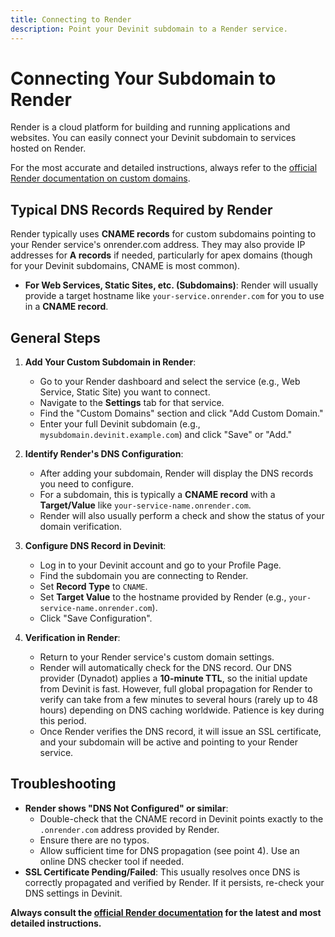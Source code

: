 ```yaml
---
title: Connecting to Render
description: Point your Devinit subdomain to a Render service.
---
```


# Connecting Your Subdomain to Render

Render is a cloud platform for building and running applications and websites. You can easily connect your Devinit subdomain to services hosted on Render.

For the most accurate and detailed instructions, always refer to the [official Render documentation on custom domains](https://render.com/docs/custom-domains).

## Typical DNS Records Required by Render

Render typically uses **CNAME records** for custom subdomains pointing to your Render service's onrender.com address. They may also provide IP addresses for **A records** if needed, particularly for apex domains (though for your Devinit subdomains, CNAME is most common).

*   **For Web Services, Static Sites, etc. (Subdomains)**: Render will usually provide a target hostname like `your-service.onrender.com` for you to use in a **CNAME record**.

## General Steps

1.  **Add Your Custom Subdomain in Render**:
    *   Go to your Render dashboard and select the service (e.g., Web Service, Static Site) you want to connect.
    *   Navigate to the **Settings** tab for that service.
    *   Find the "Custom Domains" section and click "Add Custom Domain."
    *   Enter your full Devinit subdomain (e.g., `mysubdomain.devinit.example.com`) and click "Save" or "Add."

2.  **Identify Render's DNS Configuration**:
    *   After adding your subdomain, Render will display the DNS records you need to configure. 
    *   For a subdomain, this is typically a **CNAME record** with a **Target/Value** like `your-service-name.onrender.com`.
    *   Render will also usually perform a check and show the status of your domain verification.

3.  **Configure DNS Record in Devinit**:
    *   Log in to your Devinit account and go to your Profile Page.
    *   Find the subdomain you are connecting to Render.
    *   Set **Record Type** to `CNAME`.
    *   Set **Target Value** to the hostname provided by Render (e.g., `your-service-name.onrender.com`).
    *   Click "Save Configuration".

4.  **Verification in Render**:
    *   Return to your Render service's custom domain settings.
    *   Render will automatically check for the DNS record. Our DNS provider (Dynadot) applies a **10-minute TTL**, so the initial update from Devinit is fast. However, full global propagation for Render to verify can take from a few minutes to several hours (rarely up to 48 hours) depending on DNS caching worldwide. Patience is key during this period.
    *   Once Render verifies the DNS record, it will issue an SSL certificate, and your subdomain will be active and pointing to your Render service.

## Troubleshooting

*   **Render shows "DNS Not Configured" or similar**:
    *   Double-check that the CNAME record in Devinit points exactly to the `.onrender.com` address provided by Render.
    *   Ensure there are no typos.
    *   Allow sufficient time for DNS propagation (see point 4). Use an online DNS checker tool if needed.
*   **SSL Certificate Pending/Failed**: This usually resolves once DNS is correctly propagated and verified by Render. If it persists, re-check your DNS settings in Devinit.

**Always consult the [official Render documentation](https://render.com/docs/custom-domains) for the latest and most detailed instructions.** 